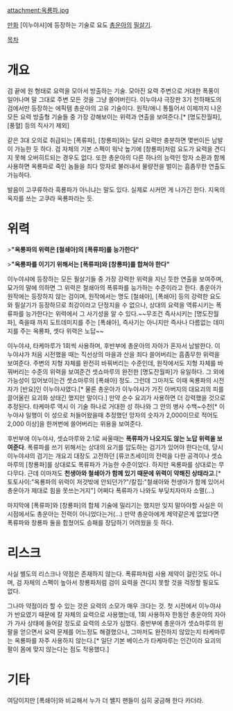 '''{{{+1 獄龍破(ごくりゅうは)}}}'''

attachment:옥룡파.jpg

[[만화]] [이누야샤]에 등장하는 기술로 요도 [[총운아]]의 [[필살기]].

[[목차]]

= 개요 =
검 끝에 원 형태로 요력을 모아서 방출하는 기술. 모아진 요력 주변으로 거대한 폭풍이 일어나며 말 그대로 주변 모든 것을 그냥 쓸어버린다. 이누야샤 극장판 3기 천하패도의 검에서만 등장하는 에픽템 총운아의 고유 기술이다. 원작/애니 통틀어서 이제까지 나온 모든 요력 방출형 기술들 중 가장 강해보이는 위력과 연출을 보여준다.[* [명도잔월파], [풍혈] 등의 직사기 제외]

같은 3대 오의로 취급되는 [폭류파], [창룡파]와는 달리 요력만 충분하면 몇번이든 남발이 가능한 듯 하다. 검 자체의 기본 스펙이 워낙 높기에 [창룡파]처럼 요도가 요력을 견디지 못해 오버히트되는 경우도 없다. 또한 총운아의 다른 하나의 능력인 망자 소환과 함께 사용하면 옥룡파로 죽인 놈들을 죄다 망자로 불러내서 물량전을 벌이는 흠좀무한 연출도 가능하다.

발음이 고쿠류하라 흑룡파가 아니냐는 말도 있다. 실제로 시커먼 게 나가긴 한다. 지옥의 옥자를 쓰는 고쿠라 옥룡파라는 듯.

= 위력 =
>'''"옥룡파의 위력은 [철쇄아]의 [폭류파]를 능가한다"'''

>'''"옥룡파를 이기기 위해서는 [폭류파]와 [창룡파]를 합쳐야 한다"'''

이누야샤에 등장하는 모든 필살기들 중 가장 강력한 위력을 지닌 듯한 연출을 보여주며, 묘가의 말에 의하면 그 위력은 철쇄아의 폭류파를 능가하는 수준이라고 한다. 총운아가 원작에는 등장하지 않는 검이며, 원작에서는 명도 [철쇄아], [폭쇄아] 등의 강력한 요도와 필살기가 등장하므로 최강이라고 단정지을 수 없으나, 상대의 요력을 역류시키는 폭류파를 능가한다는 위력에서 그 사기성을 알 수 있다.~~무조건 즉사시키는 [명도잔월파], 죽을때 까지 도트데미지를 주는 [폭쇄아], 즉사기는 아니지만 즉사나 다름없는 데미지를 주는 옥룡파, 셋다 위력은 노답~~

이누야샤, 타케마루가 1회씩 사용하며, 후반부에 총운아의 자아가 혼자서 남발한다. 이누야샤가 처음 시전했을 때는 직선상의 마을과 산을 죄다 쓸어버리는 흠좀무한 위력을 보여준다. 주변의 지형 자체를 완전히 바꿔버리는 수준인데, 원작에서도 지형 자체를 바꿔버리는 수준의 위력을 보여준건 셋쇼마루의 완전한 [명도잔월파]가 유일하다. 그 외에 가능성이 있어보이는건 셋쇼마루의 [폭쇄아] 정도. 그런데 그마저도 이때 옥룡파의 시전자가 [반요]인 이누야샤였다.[* 물론 총운아가 이누야샤가 가진 아버지의 대요괴의 피를 끌어올린 요괴화 상태긴 했지만 말이다.] 만약 순수 요괴가 사용하면 더 강력했을 것으로 추정된다. 타케마루 역시 이 기술 하나로 거대한 성 하나와 그 안의 병사 수백~수천[* 이누야샤 일행이 이 성으로 처들어왔을때 추정했던 망자의 숫자가 2,000이므로 적어도 2,000 이상]을 한꺼번에 쓸어버리는 위용을 보여준다.

후반부에 이누야샤, 셋쇼마루와 2:1로 싸울때는 '''폭류파가 나오지도 않는 노답 위력을 보여준다'''. 폭류파를 쓰기 위해서는 상대의 요기를 압도하는 검기가 있어야 한다는데, 당시 이누야샤의 검기는 개요괴 대장도 고전하던 [류코츠세이]의 전력을 다한 공격이나 셋쇼마루의 [창룡파]를 상대로도 폭류파가 가능한 수준이었다. 하지만 옥룡파를 상대로는 무다무다. 근데 이마저도 '''천생아와 철쇄아가 함께 있기 때문에 위력이 약해진 상태라고'''.[* 토토사이:"옥룡파의 위력이 저것밖에 안되던가?"/칼집:"철쇄아와 천생아가 함께 있어서 총운아가 제대로 힘을 못쓰는거지"] 어쩌다 폭류파가 나와도 부딪치자마자 소멸(...)

마지막에 [폭류파]와 [창룡파]의 합체 기술에 밀리기는 했지만 잊지 말아야할 사실은 이 시점에서도 총운아는 전력이 아니었다는거(...) 만약 총운아에게 제약같은게 없었다면 폭류파와 창룡파 둘을 합쳤어도 승패를 장담하기 어려웠을 듯 하다.

= 리스크 =
사실 별도의 리스크나 약점은 존재하지 않는다. 폭류파처럼 사용 제약이 걸린것도 아니며, 검 자체의 스펙이 높아서 창룡파처럼 검이 요력을 견디지 못할 것을 걱정할 필요도 없다.

그나마 약점이라 할 수 있는 것은 요력의 소모가 매우 크다는 것. 첫 시전에서 이누야샤가 반요였기 때문에 칼 자체의 요력으로 사용했는데, 1회 사용하자 한동안 총운아의 자아가 가사 상태에 들어갈 정도로 요력의 소모가 심했다. 중반부에 총운아가 셋쇼마루의 왼팔을 얻으면서 요력 문제를 어느정도 해결했으나, 그마저도 완전하지 않았는지 타케마루는 옥룡파를 자주 사용하지 않는다.[* 일단 기본 베이스가 타케마루는 인간이라 요괴의 팔이 몸에 맞지 않는다는 점도 작용했다.]

= 기타 =
여담이지만 [폭쇄아]와 비교해서 누가 더 쌜지 팬들이 심히 궁금해 한다 카더라.

